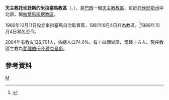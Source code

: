 {{Infobox Roman Catholic diocese
|name=托坎廷斯的米拉塞馬
|jurisdiction=教區
|latin = Dioecesis Miracemana Tocantinensis
|image =
|caption =
|location = [[巴西|巴西]]
|territory = [[托坎廷斯州|托坎廷斯州]]中北部
|population = 136,701
|rite = [[罗马礼|罗马礼]]
|patron =
|province = 帕爾馬斯
|established = 1966年
|cathedral = [[聖德肋撒主教座堂_(托坎廷斯的米拉塞馬)|聖德肋撒主教座堂]]
|co-cathedral =
|leadership = 主教
|website =
|patriarch=
|metropolitan =
|ordinary = 斐理伯·E·R·達克曼斯
|coadjutor archbishop =
|coadjutor bishop =
|auxiliary =
|emeritus =
}}
'''天主教托坎廷斯的米拉塞馬教區'''（{{lang-la|Dioecesis Miracemana Tocantinensis}}、{{lang-pt|Diocese de Miracema do Tocantins}}），是[[巴西|巴西]]一個[[天主教|天主教]][[教區|教區]]，位於[[托坎廷斯州|托坎廷斯州]]中北部，屬[[天主教帕爾馬斯總教區|帕爾馬斯總教區]]。

1966年10月11日設立米拉塞馬自治監督區，1981年8月4日升為教區。<ref>{{Cite web |url=http://www.vatican.va/holy_father/john_paul_ii/apost_constitutions/documents/hf_jp-ii_apc_19810804_abaetiensis-ad-tocantinsum_lt.html |title=升為教區的宗座憲令 |access-date=2013-11-20 |archive-date=2014-05-16 |archive-url=https://web.archive.org/web/20140516233706/http://www.vatican.va/holy_father/john_paul_ii/apost_constitutions/documents/hf_jp-ii_apc_19810804_abaetiensis-ad-tocantinsum_lt.html |dead-url=no }}</ref>1989年10月4日易名至今。

2004年有教友136,701人，佔總人口74.0%。有十四個堂區、司鐸十五人。現任教區主教為[[斐理伯·E·R·達克曼斯|斐理伯·E·R·達克曼斯]]。

==參考資料==
{{reflist}}
[[Category:巴西天主教教區|M]]